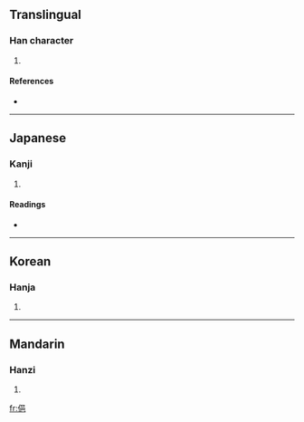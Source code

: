 ==Translingual==

===Han character===
{{Han char|rn=9|rad=人|as=07|sn=9|four=2621<sub>7</sub>|canj=人口日山 (ORAU)}}

# {{defn|Han|sort=人07}}

====References====
* {{Han ref|kx=0104.160|dkj=00675|dj=0221.010|hdz=10162.050|uh=4FCB|ud=20427|bh=CDE2|bd=52706}}

----

==Japanese==

===Kanji===
{{ja-kanji|grade=|rs=人07}}

# {{defn|Japanese}}

====Readings====
* {{ja-readings|on=[[ちゅう]] (chū), [[じゅう]] (jū), [[ゆう]] (yū)|kun=[[たがやす]] (tagayasu)}}

----

==Korean==

===Hanja===
{{ko-hanja|hangeul=읍|rv=eup|mr=ŭp}}

# {{defn|Korean}}

----

==Mandarin==

===Hanzi===
{{cmn-hanzi|pin=[[yì]] ([[yi4]])|wg=i<sup>4</sup>}}

# {{defn|Mandarin}}

[[fr:俋]]
